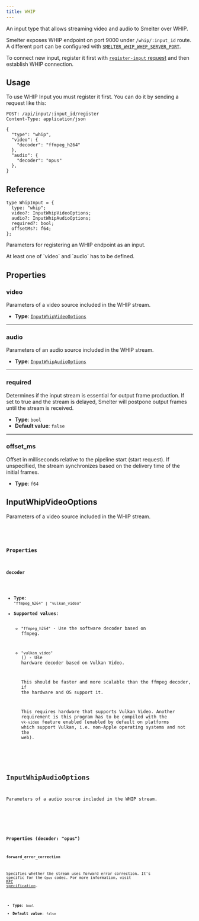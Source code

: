 ```yaml
---
title: WHIP
---
```



An input type that allows streaming video and audio to Smelter over WHIP.

Smelter exposes WHIP endpoint on port 9000 under `/whip/:input_id` route. A different port can be
configured with [`SMELTER_WHIP_WHEP_SERVER_PORT`](/deployment/configuration#smelter_whip_whep_server_port).

To connect new input, register it first with [`register-input` request](/http-api/routes#register-input)
and then establish WHIP connection.

## Usage

To use WHIP Input you must register it first. You can do it by sending a request like this:

<CollapsibleDetails summaryTitle='Example request' open>

```http
POST: /api/input/:input_id/register
Content-Type: application/json

{
  "type": "whip",
  "video": {
    "decoder": "ffmpeg_h264"
  },
  "audio": {
    "decoder": "opus"
  },
}
```

</CollapsibleDetails>

## Reference

<CollapsibleDetails summaryTitle='Type definitions' open>

```tsx
type WhipInput = {
  type: "whip";
  video?: InputWhipVideoOptions;
  audio?: InputWhipAudioOptions;
  required?: bool;
  offsetMs?: f64;
};
```

</CollapsibleDetails>

Parameters for registering an WHIP endpoint as an input.

<Aside>At least one of `video` and `audio` has to be defined.</Aside>

## Properties

### video

Parameters of a video source included in the WHIP stream.

- **Type**: [`InputWhipVideoOptions`](/http-api/inputs/whip#inputwhipvideooptions)

---

### audio

Parameters of an audio source included in the WHIP stream.

- **Type**: [`InputWhipAudioOptions`](/http-api/inputs/whip#inputwhipaudiooptions)

---

### required

Determines if the input stream is essential for output frame production. If set to true and the stream is delayed, Smelter will postpone output frames until the stream is received.

- **Type**: `bool`
- **Default value**: `false`

---

### offset_ms

Offset in milliseconds relative to the pipeline start (start request). If unspecified, the stream synchronizes based on the delivery time of the initial frames.

- **Type**: `f64`

## InputWhipVideoOptions

Parameters of a video source included in the WHIP stream.

<CollapsibleDetails summaryTitle="Type definitions" open>
  <Code
    code={`
type InputWhipVideoOptions = {
    decoder: "ffmpeg_h264" | "vulkan_video";
}
`}
    lang="tsx"
  />
</CollapsibleDetails>

### Properties

#### decoder

- **Type**: `"ffmpeg_h264" | "vulkan_video"`
- **Supported values**:
  - `"ffmpeg_h264"` - Use the software decoder based on ffmpeg.
  - `"vulkan_video"` (<Badge text="Required feature:vk-video" variant="note" />) - Use hardware decoder based on Vulkan Video.

    This should be faster and more scalable than the ffmpeg decoder, if the hardware and OS
    support it.

    This requires hardware that supports Vulkan Video. Another requirement is this program has
    to be compiled with the `vk-video` feature enabled (enabled by default on platforms which
    support Vulkan, i.e. non-Apple operating systems and not the web).

## InputWhipAudioOptions

Parameters of a audio source included in the WHIP stream.

<CollapsibleDetails summaryTitle="Type definitions" open>
  <Code
    code={`
type InputWhipAudioOptions = {
    decoder: "opus";
    forward_error_correction?: bool;
  }
`}
    lang="tsx"
  />
</CollapsibleDetails>

### Properties (decoder: "opus")

#### forward_error_correction

Specifies whether the stream uses forward error correction. It's specific for the `Opus` codec. For more information, visit <a href='https://datatracker.ietf.org/doc/html/rfc6716#section-2.1.7' target='_blank'>RFC specification</a>.

- **Type**: `bool`
- **Default value**: `false`
